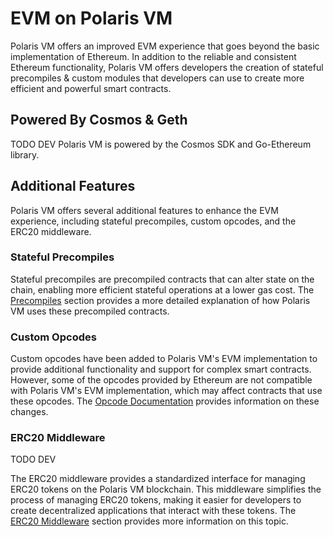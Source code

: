 # EVM on Polaris VM

Polaris VM offers an improved EVM experience that goes beyond the basic implementation of Ethereum.
In addition to the reliable and consistent Ethereum functionality, Polaris VM offers developers the 
creation of stateful precompiles & custom modules that developers can use to create more efficient and 
powerful smart contracts.

## Powered By Cosmos & Geth

TODO DEV
Polaris VM is powered by the Cosmos SDK and Go-Ethereum library.

## Additional Features

Polaris VM offers several additional features to enhance the EVM experience, 
including stateful precompiles, custom opcodes, and the ERC20 middleware.

### Stateful Precompiles
Stateful precompiles are precompiled contracts that can alter state on the 
chain, enabling more efficient stateful operations at a lower gas cost. 
The [Precompiles] section provides a more detailed explanation of 
how Polaris VM uses these precompiled contracts.

### Custom Opcodes

Custom opcodes have been added to Polaris VM's EVM implementation to provide additional 
functionality and support for complex smart contracts. However, some of the opcodes 
provided by Ethereum are not compatible with Polaris VM's EVM implementation, 
which may affect contracts that use these opcodes. The [Opcode Documentation] 
provides information on these changes.

### ERC20 Middleware

TODO DEV


The ERC20 middleware provides a standardized interface for managing ERC20 tokens on
the Polaris VM blockchain. This middleware simplifies the process of managing ERC20 tokens, 
making it easier for developers to create decentralized applications that interact with these tokens.
The [ERC20 Middleware] section provides more information on this topic.


[Precompiles]: ./precompile-overview
[Opcode Documentation]: ./opcodes
[ERC20 Middleware]: ./opcodes
